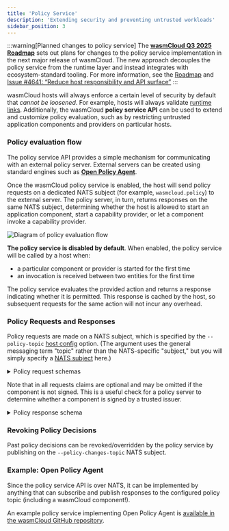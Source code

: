 ```yaml
---
title: 'Policy Service'
description: 'Extending security and preventing untrusted workloads'
sidebar_position: 3
---
```


:::warning[Planned changes to policy service]
The [**wasmCloud Q3 2025 Roadmap**](https://github.com/orgs/wasmCloud/projects/7) sets out plans for changes to the policy service implementation in the next major release of wasmCloud. The new approach decouples the policy service from the runtime layer and instead integrates with ecosystem-standard tooling. For more information, see the [Roadmap](https://github.com/orgs/wasmCloud/projects/7) and [Issue #4641: “Reduce host responsibility and API surface”](https://github.com/wasmCloud/wasmCloud/issues/4641)
:::

wasmCloud hosts will always enforce a certain level of security by default that _cannot be loosened_. For example, hosts will always validate [runtime links](/docs/developer/troubleshooting/components#missing-runtime-links). Additionally, the wasmCloud **policy service API** can be used to extend and customize policy evaluation, such as by restricting untrusted application components and providers on particular hosts.

### Policy evaluation flow

The policy service API provides a simple mechanism for communicating with an external policy server. External servers can be created using standard engines such as **[Open Policy Agent](https://www.openpolicyagent.org/)**.

Once the wasmCloud policy service is enabled, the host will send policy requests on a dedicated NATS subject (for example, `wasmcloud.policy`) to the external server. The policy server, in turn, returns responses on the same NATS subject, determining whether the host is allowed to start an application component, start a capability provider, or let a component invoke a capability provider.

![Diagram of policy evaluation flow](../../images/opa-diagram.png)

**The policy service is disabled by default**. When enabled, the policy service will be called by a host when:

- a particular component or provider is started for the first time
- an invocation is received between two entities for the first time

The policy service evaluates the provided action and returns a response indicating whether it is permitted. This response is cached by the host, so subsequent requests for the same action will not incur any overhead.

### Policy Requests and Responses

Policy requests are made on a NATS subject, which is specified by the `--policy-topic` [host config](/docs/cli/wasmcloud) option. (The argument uses the general messaging term "topic" rather than the NATS-specific "subject," but you will simply specify a [NATS subject](/docs/ecosystem/nats/#essential-nats-concepts) here.)

<details>
<summary>Policy request schemas</summary>

Request schemes vary according to whether the request is to start an application component, start a provider component, or perform an invocation.

**Schema for component start**:

```json
{
  "requestId": "... unique ID used for correlation ...",
  "kind": "startComponent",
  "version": "v1",
  "request": {
    "componentId": "componentId",
    "imageRef": "... OCI or file reference ...",
    "maxInstances": 1,
    "annotations": {
      "key": "value"
    },
    "claims": {
      "publicKey": "Mxxx",
      "issuer": "Axxx",
      "issuedAt": "1711993586",
      "expiresAt": 1711993587,
      "expired": true
    }
  },
  "host": {
    "publicKey": "Nxxxx",
    "lattice": "default",
    "labels": {
      "key": "value"
    }
  }
}
```

**Schema for provider start**:

```json
{
  "requestId": "... unique ID used for correlation ...",
  "kind": "startProvider",
  "version": "v1",
  "request": {
    "providerId": "component ID",
    "imageRef": "... OCI or file reference ...",
    "annotations": {
      "key": "value"
    },
    "claims": {
      "publicKey": "Vxxx",
      "issuer": "Axxx",
      "issuedAt": "1711993586",
      "expiresAt": 1711993587,
      "expired": true
    }
  },
  "host": {
    "publicKey": "Nxxxx",
    "lattice": "default",
    "labels": {
      "key": "value"
    }
  }
}
```

**Schema for invocation**:

For example, invoking a component on the WASI HTTP standard handler `wasi:http/incoming-handler.handle`:

```json
{
  "requestId": "... unique ID used for correlation ...",
  "kind": "performInvocation",
  "version": "v1",
  "request": {
    "interface": "wasi:http/incoming-handler",
    "function": "handle",
    "target": {
      "componentId": "componentId",
      "imageRef": "... OCI or file reference ...",
      "maxInstances": 1,
      "annotations": {
        "key": "value"
      }
    },
    "claims": {
      "publicKey": "Mxxx",
      "issuer": "Axxx",
      "issuedAt": "1711993586",
      "expiresAt": 1711993587,
      "expired": true
    }
  },
  "host": {
    "publicKey": "Nxxxx",
    "lattice": "default",
    "labels": {
      "key": "value"
    }
  }
}
```

</details>

Note that in all requests claims are optional and may be omitted if the component is not signed. This is a useful check for a policy server to determine whether a component is signed by a trusted issuer.

<details>
<summary>Policy response schema</summary>
```json
{
  "requestId": "... unique ID used for correlation ...",
  "permitted": true|false,
  "message": "... optional detailed message ..."
}
```
</details>

### Revoking Policy Decisions

Past policy decisions can be revoked/overridden by the policy service by publishing on the `--policy-changes-topic` NATS subject.

### Example: Open Policy Agent

Since the policy service API is over NATS, it can be implemented by anything that can subscribe and publish responses to the configured policy topic (including a wasmCloud component!).

An example policy service implementing Open Policy Agent is [available in the wasmCloud GitHub repository](https://github.com/wasmCloud/wasmCloud/tree/main/examples/security).
